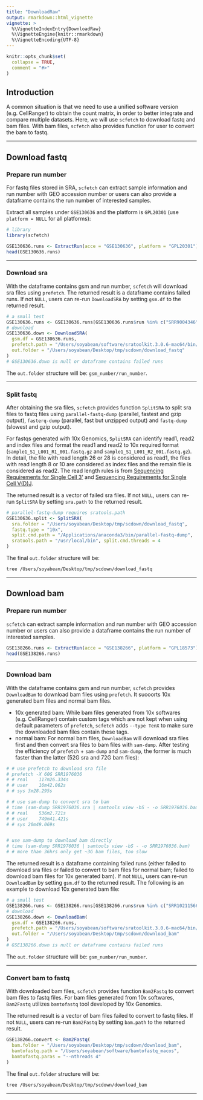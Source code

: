 ```yaml
---
title: "DownloadRaw"
output: rmarkdown::html_vignette
vignette: >
  %\VignetteIndexEntry{DownloadRaw}
  %\VignetteEngine{knitr::rmarkdown}
  %\VignetteEncoding{UTF-8}
---
```


```r
knitr::opts_chunk$set(
  collapse = TRUE,
  comment = "#>"
)
```

## Introduction

A common situation is that we need to use a unified software version (e.g. CellRanger) to obtain the count matrix, in order to better integrate and compare multiple datasets. Here, we will use `scfetch` to download fastq and bam files. With bam files, `scfetch` also provides function for user to convert the bam to fastq.

<hr />

## Download fastq

### Prepare run number

For fastq files stored in SRA, `scfetch` can extract sample information and run number with GEO accession number or users can also provide a dataframe contains the run number of interested samples.

Extract all samples under `GSE130636` and the platform is `GPL20301` (use `platform = NULL` for all platforms):
```r
# library
library(scfetch)

GSE130636.runs <- ExtractRun(acce = "GSE130636", platform = "GPL20301")
head(GSE130636.runs)
```

<hr />

### Download sra

With the dataframe contains gsm and run number, `scfetch` will download sra files using `prefetch`. The returned result is a dataframe contains failed runs. If not `NULL`, users can re-run `DownloadSRA` by setting `gsm.df` to the returned result.

```r
# a small test
GSE130636.runs <- GSE130636.runs[GSE130636.runs$run %in% c("SRR9004346", "SRR9004351"), ]
# download
GSE130636.down <- DownloadSRA(
  gsm.df = GSE130636.runs,
  prefetch.path = "/Users/soyabean/software/sratoolkit.3.0.6-mac64/bin/prefetch",
  out.folder = "/Users/soyabean/Desktop/tmp/scdown/download_fastq"
)
# GSE130636.down is null or dataframe contains failed runs
```

The `out.folder` structure will be: `gsm_number/run_number`.

<hr />

### Split fastq

After obtaining the sra files, `scfetch` provides function `SplitSRA` to split sra files to fastq files using `parallel-fastq-dump` (parallel, fastest and gzip output), `fasterq-dump` (parallel, fast but unzipped output) and `fastq-dump` (slowest and gzip output).

For fastqs generated with 10x Genomics, `SplitSRA` can identify read1, read2 and index files and format the read1 and read2 to 10x required format (`sample1_S1_L001_R1_001.fastq.gz` and `sample1_S1_L001_R2_001.fastq.gz`). In detail, the file with read length 26 or 28 is considered as read1, the files with read length 8 or 10 are considered as index files and the remain file is considered as read2. The read length rules is from [Sequencing Requirements for Single Cell 3'](https://www.10xgenomics.com/cn/support/single-cell-gene-expression/documentation/steps/sequencing/sequencing-requirements-for-single-cell-3) and [Sequencing Requirements for Single Cell V(D)J](https://www.10xgenomics.com/cn/support/single-cell-immune-profiling/documentation/steps/sequencing/sequencing-requirements-for-single-cell-v-d-j).

The returned result is a vector of failed sra files. If not `NULL`, users can re-run `SplitSRA` by setting `sra.path` to the returned result.

```r
# parallel-fastq-dump requires sratools.path
GSE130636.split <- SplitSRA(
  sra.folder = "/Users/soyabean/Desktop/tmp/scdown/download_fastq",
  fastq.type = "10x",
  split.cmd.path = "/Applications/anaconda3/bin/parallel-fastq-dump",
  sratools.path = "/usr/local/bin", split.cmd.threads = 4
)
```

The final `out.folder` structure will be: 
```bash
tree /Users/soyabean/Desktop/tmp/scdown/download_fastq
```

<hr />

## Download bam

### Prepare run number

`scfetch` can extract sample information and run number with GEO accession number or users can also provide a dataframe contains the run number of interested samples.

```r
GSE138266.runs <- ExtractRun(acce = "GSE138266", platform = "GPL18573")
head(GSE138266.runs)
```

<hr />

### Download bam

With the dataframe contains gsm and run number, `scfetch` provides `DownloadBam` to download bam files using `prefetch`. It suooorts 10x generated bam files and normal bam files.

* 10x generated bam: While bam files generated from 10x softwares (e.g. CellRanger) contain custom tags which are not kept when using default parameters of `prefetch`, `scfetch` adds `--type TenX` to make sure the downloaded bam files contain these tags. 
* normal bam: For normal bam files, `DownloadBam` will download sra files first and then convert sra files to bam files with `sam-dump`. After testing the efficiency of `prefetch` + `sam-dump` and `sam-dump`, the former is much faster than the latter (52G sra and 72G bam files):
```bash
# # use prefetch to download sra file
# prefetch -X 60G SRR1976036
# # real	117m26.334s
# # user	16m42.062s
# # sys	3m28.295s

# # use sam-dump to convert sra to bam
# time (sam-dump SRR1976036.sra | samtools view -bS - -o SRR1976036.bam)
# # real	536m2.721s
# # user	749m41.421s
# # sys	20m49.069s


# use sam-dump to download bam directly
# time (sam-dump SRR1976036 | samtools view -bS - -o SRR1976036.bam)
# # more than 36hrs only get ~3G bam files, too slow
```

The returned result is a dataframe containing failed runs (either failed to download sra files or failed to convert to bam files for normal bam; failed to download bam files for 10x generated bam). If not `NULL`, users can re-run `DownloadBam` by setting `gsm.df` to the returned result. The following is an example to download 10x generated bam file:

```r
# a small test
GSE138266.runs <- GSE138266.runs[GSE138266.runs$run %in% c("SRR10211566"), ]
# download
GSE138266.down <- DownloadBam(
  gsm.df = GSE138266.runs,
  prefetch.path = "/Users/soyabean/software/sratoolkit.3.0.6-mac64/bin/prefetch",
  out.folder = "/Users/soyabean/Desktop/tmp/scdown/download_bam"
)
# GSE138266.down is null or dataframe contains failed runs
```

The `out.folder` structure will be: `gsm_number/run_number`.

<hr />

### Convert bam to fastq

With downloaded bam files, `scfetch` provides function `Bam2Fastq` to convert bam files to fastq files. For bam files generated from 10x softwares, `Bam2Fastq` utilizes `bamtofastq` tool developed by 10x Genomics.

The returned result is a vector of bam files failed to convert to fastq files. If not `NULL`, users can re-run `Bam2Fastq` by setting `bam.path` to the returned result.

```r
GSE138266.convert <- Bam2Fastq(
  bam.folder = "/Users/soyabean/Desktop/tmp/scdown/download_bam",
  bamtofastq.path = "/Users/soyabean/software/bamtofastq_macos",
  bamtofastq.paras = "--nthreads 4"
)
```

The final `out.folder` structure will be: 
```bash
tree /Users/soyabean/Desktop/tmp/scdown/download_bam
```

<hr />





